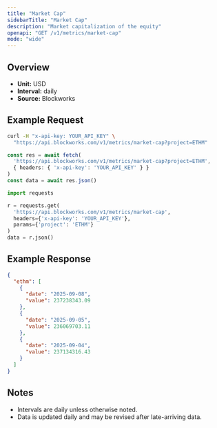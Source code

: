 ```yaml
---
title: "Market Cap"
sidebarTitle: "Market Cap"
description: "Market capitalization of the equity"
openapi: "GET /v1/metrics/market-cap"
mode: "wide"
---
```


## Overview

- **Unit:** USD
- **Interval:** daily
- **Source:** Blockworks

## Example Request

<CodeGroup>

```bash cURL
curl -H "x-api-key: YOUR_API_KEY" \
  "https://api.blockworks.com/v1/metrics/market-cap?project=ETHM"
```

```typescript TypeScript
const res = await fetch(
  'https://api.blockworks.com/v1/metrics/market-cap?project=ETHM',
  { headers: { 'x-api-key': 'YOUR_API_KEY' } }
)
const data = await res.json()
```

```python Python
import requests

r = requests.get(
  'https://api.blockworks.com/v1/metrics/market-cap',
  headers={'x-api-key': 'YOUR_API_KEY'},
  params={'project': 'ETHM'}
)
data = r.json()
```

</CodeGroup>

## Example Response

```json
{
  "ethm": [
    {
      "date": "2025-09-08",
      "value": 237238343.09
    },
    {
      "date": "2025-09-05",
      "value": 236069703.11
    },
    {
      "date": "2025-09-04",
      "value": 237134316.43
    }
  ]
}
```

## Notes
- Intervals are daily unless otherwise noted.
- Data is updated daily and may be revised after late-arriving data.

